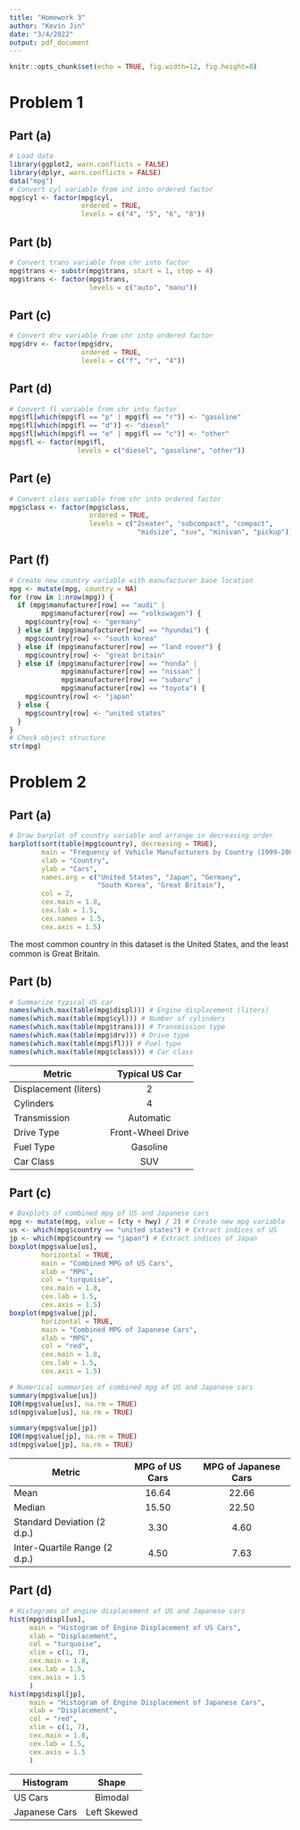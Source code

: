 ```yaml
---
title: "Homework 3"
author: "Kevin Jin"
date: "3/4/2022"
output: pdf_document
---
```


```r
knitr::opts_chunk$set(echo = TRUE, fig.width=12, fig.height=8)
```

# Problem 1
## Part (a)
```r
# Load data
library(ggplot2, warn.conflicts = FALSE)
library(dplyr, warn.conflicts = FALSE)
data("mpg")
# Convert cyl variable from int into ordered factor
mpg$cyl <- factor(mpg$cyl,
                  ordered = TRUE,
                  levels = c("4", "5", "6", "8"))
```
## Part (b)
```r
# Convert trans variable from chr into factor
mpg$trans <- substr(mpg$trans, start = 1, stop = 4)
mpg$trans <- factor(mpg$trans,
                    levels = c("auto", "manu"))
```
## Part (c)
```r
# Convert drv variable from chr into ordered factor
mpg$drv <- factor(mpg$drv,
                  ordered = TRUE,
                  levels = c("f", "r", "4"))
```
## Part (d)
```r
# Convert fl variable from chr into factor
mpg$fl[which(mpg$fl == "p" | mpg$fl == "r")] <- "gasoline"
mpg$fl[which(mpg$fl == "d")] <- "diesel"
mpg$fl[which(mpg$fl == "e" | mpg$fl == "c")] <- "other"
mpg$fl <- factor(mpg$fl,
                 levels = c("diesel", "gasoline", "other"))
```
## Part (e)
```r
# Convert class variable from chr into ordered factor
mpg$class <- factor(mpg$class,
                    ordered = TRUE,
                    levels = c("2seater", "subcompact", "compact", 
                                "midsize", "suv", "minivan", "pickup"))
```
## Part (f)
```r
# Create new country variable with manufacturer base location
mpg <- mutate(mpg, country = NA)
for (row in 1:nrow(mpg)) {
  if (mpg$manufacturer[row] == "audi" | 
        mpg$manufacturer[row] == "volkswagen") {
    mpg$country[row] <- "germany"
  } else if (mpg$manufacturer[row] == "hyundai") {
    mpg$country[row] <- "south korea"
  } else if (mpg$manufacturer[row] == "land rover") {
    mpg$country[row] <- "great britain"
  } else if (mpg$manufacturer[row] == "honda" | 
             mpg$manufacturer[row] == "nissan" | 
             mpg$manufacturer[row] == "subaru" | 
             mpg$manufacturer[row] == "toyota") {
    mpg$country[row] <- "japan"
  } else {
    mpg$country[row] <- "united states"
  }
}
# Check object structure
str(mpg)
```

# Problem 2
## Part (a)
```r
# Draw barplot of country variable and arrange in decreasing order
barplot(sort(table(mpg$country), decreasing = TRUE),
        main = "Frequency of Vehicle Manufacturers by Country (1999-2008)",
        xlab = "Country",
        ylab = "Cars",
        names.arg = c("United States", "Japan", "Germany", 
                      "South Korea", "Great Britain"),
        col = 2,
        cex.main = 1.8,
        cex.lab = 1.5,
        cex.names = 1.5,
        cex.axis = 1.5)
```

The most common country in this dataset is the United States, and the least
common is Great Britain.

## Part (b)
```r
# Summarize typical US car
names(which.max(table(mpg$displ))) # Engine displacement (liters)
names(which.max(table(mpg$cyl))) # Number of cylinders
names(which.max(table(mpg$trans))) # Transmission type
names(which.max(table(mpg$drv))) # Drive type
names(which.max(table(mpg$fl))) # Fuel type
names(which.max(table(mpg$class))) # Car class
```

| Metric  | Typical US Car |
| ------ | :----: |
| Displacement (liters) | 2 |
| Cylinders | 4 |
| Transmission | Automatic |
| Drive Type | Front-Wheel Drive |
| Fuel Type | Gasoline |
| Car Class | SUV |

## Part (c)
```r
# Boxplots of combined mpg of US and Japanese cars
mpg <- mutate(mpg, value = (cty + hwy) / 2) # Create new mpg variable
us <- which(mpg$country == "united states") # Extract indices of US
jp <- which(mpg$country == "japan") # Extract indices of Japan
boxplot(mpg$value[us], 
        horizontal = TRUE,
        main = "Combined MPG of US Cars",
        xlab = "MPG",
        col = "turquoise",
        cex.main = 1.8,
        cex.lab = 1.5,
        cex.axis = 1.5) 
boxplot(mpg$value[jp], 
        horizontal = TRUE,
        main = "Combined MPG of Japanese Cars",
        xlab = "MPG",
        col = "red",
        cex.main = 1.8,
        cex.lab = 1.5,
        cex.axis = 1.5) 
```

```r
# Numerical summaries of combined mpg of US and Japanese cars
summary(mpg$value[us])
IQR(mpg$value[us], na.rm = TRUE)
sd(mpg$value[us], na.rm = TRUE)

summary(mpg$value[jp])
IQR(mpg$value[jp], na.rm = TRUE)
sd(mpg$value[jp], na.rm = TRUE)
```
| Metric | MPG of US Cars | MPG of Japanese Cars
| ------ | :----: | :----: |
| Mean | 16.64 | 22.66 |
| Median | 15.50 | 22.50 |
| Standard Deviation (2 d.p.) | 3.30 | 4.60 |
| Inter-Quartile Range (2 d.p.) | 4.50 | 7.63 |

## Part (d)
```r
# Histograms of engine displacement of US and Japanese cars
hist(mpg$displ[us],
     main = "Histogram of Engine Displacement of US Cars",
     xlab = "Displacement",
     col = "turquoise",
     xlim = c(1, 7),
     cex.main = 1.8,
     cex.lab = 1.5,
     cex.axis = 1.5
     )
hist(mpg$displ[jp],
     main = "Histogram of Engine Displacement of Japanese Cars",
     xlab = "Displacement",
     col = "red",
     xlim = c(1, 7),
     cex.main = 1.8,
     cex.lab = 1.5,
     cex.axis = 1.5
     )
```

| Histogram  | Shape |
| ------ | :----: |
| US Cars | Bimodal |
| Japanese Cars | Left Skewed |